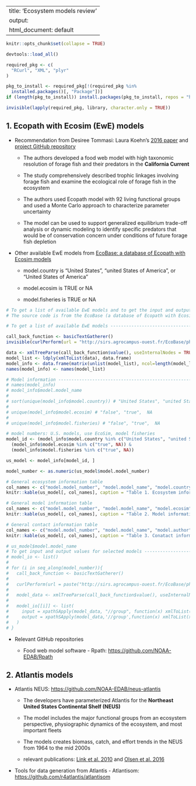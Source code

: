 
---
title: 'Ecosystem models review'
output:
  html_document: default
---

```r
knitr::opts_chunk$set(collapse = TRUE)
```

```r
devtools::load_all()

required_pkg <- c(
  "RCurl", "XML", "plyr"
)

pkg_to_install <- required_pkg[!(required_pkg %in%
  installed.packages()[, "Package"])]
if (length(pkg_to_install)) install.packages(pkg_to_install, repos = "http://cran.us.r-project.org")

invisible(lapply(required_pkg, library, character.only = TRUE))
```

## 1. Ecopath with Ecosim (EwE) models

- Recommendation from Desiree Tommasi: Laura Koehn's [2016 paper](https://doi.org/10.1016/j.ecolmodel.2016.05.010) and [project GitHub repository](https://github.com/koehnl/CalCurFoodWebModelECOMOD)

  - The authors developed a food web model with high taxonomic resolution of forage fish and their predators in the **California Current**
  
  - The study comprehensively described trophic linkages involving forage fish and examine the ecological role of forage fish in the ecosystem
  
  - The authors used Ecopath model with 92 living functional groups and used a Monte Carlo approach to characterize parameter uncertainty
  
  - The model can be used to support generalized equilibrium trade-off analysis or dynamic modeling to identify specific predators that would be of conservation concern under conditions of future forage fish depletion
  
- Other available EwE models from [EcoBase: a database of Ecopath with Ecosim models](http://ecobase.ecopath.org/#docs)

  - model.country is "United States", "united States of America", or "United States of America"
  
  - model.ecosim is TRUE or NA
  
  - model.fisheries is TRUE or NA

```r
# To get a list of available EwE models and to get the input and output values for selected models
# The source code is from the EcoBase (a database of Ecopath with Ecosim models) website: http://ecobase.ecopath.org/#docs

# To get a list of available EwE models -----------------------------------

call_back_function <- basicTextGatherer()
invisible(curlPerform(url = "http://sirs.agrocampus-ouest.fr/EcoBase/php/webser/soap-client_3.php", writefunction = call_back_function$update))

data <- xmlTreeParse(call_back_function$value(), useInternalNodes = TRUE)
model_list <- ldply(xmlToList(data), data.frame)
model_info <- data.frame(matrix(unlist(model_list), ncol=length(model_list), byrow=FALSE))
names(model_info) <- names(model_list)

# Model information -------------------------------------------------------
# names(model_info)
# model_info$model.model_name
# 
# sort(unique(model_info$model.country)) # "United States", "united States of America", "United States of America"
# 
# unique(model_info$model.ecosim) # "false", "true",  NA
# 
# unique(model_info$model.fisheries) # "false", "true",  NA

# model numbers: U.S. models, use EcoSim, model fisheries
model_id <- (model_info$model.country %in% c("United States", "united States of America", "United States of America")) &
  (model_info$model.ecosim %in% c("true", NA)) &
  (model_info$model.fisheries %in% c("true", NA))

us_model <- model_info[model_id, ]

model_number <- as.numeric(us_model$model.model_number)

# General ecosystem information table
col_names <- c("model.model_number", "model.model_name", "model.country", "model.ecosystem_type", "model.num_group", "model.model_year", "model.model_period")
knitr::kable(us_model[, col_names], caption = "Table 1. Ecosystem information of available EwE models.", row.names = FALSE)

# General model information table
col_names <- c("model.model_number", "model.model_name", "model.ecosim", "model.ecospace", "model.whole_food_web", "model.fisheries", "model.aquaculture", "model.environment_variability", "model.ecosyst_functioning", "model.pollution", "model.dissemination_allow", "model.is_fitted", "model.other_impact_assessment")
knitr::kable(us_model[, col_names], caption = "Table 2. Model information of available EwE models.", row.names = FALSE)

# General contact information table
col_names <- c("model.model_number", "model.model_name", "model.author", "model.contact", "model.reference", "model.url", "model.doi")
knitr::kable(us_model[, col_names], caption = "Table 3. Conatact information of available EwE models.", row.names = FALSE)

# us_model$model.model_name
# To get input and output values for selected models ---------------------------------
# model_io <- list()
# 
# for (i in seq_along(model_number)){
#   call_back_function <- basicTextGatherer()
# 
#   curlPerform(url = paste("http://sirs.agrocampus-ouest.fr/EcoBase/php/webser/soap-client.php?no_model=", model_number[i], sep = ""), writefunction = call_back_function$update, verbose = TRUE)
# 
#   model_data <- xmlTreeParse(call_back_function$value(), useInternalNodes = TRUE)
# 
#   model_io[[i]] <- list(
#     input = xpathSApply(model_data, "//group", function(x) xmlToList(x)),
#     output = xpathSApply(model_data,'//group',function(x) xmlToList(x))
#   )
# }

```

  - Relevant GitHub repositories
  
    - Food web model software - Rpath: [https://github.com/NOAA-EDAB/Rpath](https://github.com/NOAA-EDAB/Rpath)
    
## 2. Atlantis models

- Atlantis NEUS: [https://github.com/NOAA-EDAB/neus-atlantis](https://github.com/NOAA-EDAB/neus-atlantis)

  - The developers have parameterized Atlantis for the **Northeast United States Continental Shelf (NEUS)**
  
  - The model includes the major functional groups from an ecosystem perspective, physiographic dynamics of the ecosystem, and most important fleets
  
  - The models creates biomass, catch, and effort trends in the NEUS from 1964 to the mid 2000s
  
  - relevant publications: [Link et al. 2010](https://doi.org/10.1016/j.pocean.2010.09.020) and [Olsen et al. 2016](https://doi.org/10.1371/journal.pone.0146467)

- Tools for data generation from Atlantis - Atlantisom: [https://github.com/r4atlantis/atlantisom](https://github.com/r4atlantis/atlantisom)
